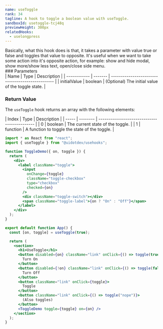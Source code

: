 ```yaml
---
name: useToggle
rank: 34
tagline: A hook to toggle a boolean value with useToggle.
sandboxId: usetoggle-tcj48q
previewHeight: 300px
relatedHooks:
  - uselongpress
---
```



<HookDescription name={frontmatter.name}>
  Basically, what this hook does is that, it takes a parameter with value true
  or false and toggles that value to opposite. It's useful when we want to take
  some action into it's opposite action, for example: show and hide modal, show
  more/show less text, open/close side menu.
</HookDescription>

<div class="reference">
  ### Parameters

  <div class="table-container">
  | Name         | Type    | Description                                       |
  | ------------ | ------- | ------------------------------------------------- |
  | initialValue | boolean | (Optional) The initial value of the toggle state. |
  </div>

  ### Return Value

  The `useToggle` hook returns an array with the following elements:

  <div class="table-container">
  | Index | Type     | Description                                   |
  | ----- | -------- | --------------------------------------------- |
  | 0     | boolean  | The current state of the toggle.              |
  | 1     | function | A function to toggle the state of the toggle. |
  </div>
</div>

<CodePreview
  sandboxId={frontmatter.sandboxId}
  previewHeight={frontmatter.previewHeight}
/>

<StaticCodeContainer>

```jsx
import * as React from "react";
import { useToggle } from "@uidotdev/usehooks";

function ToggleDemo({ on, toggle }) {
  return (
    <div>
      <label className="toggle">
        <input
          onChange={toggle}
          className="toggle-checkbox"
          type="checkbox"
          checked={on}
        />
        <div className="toggle-switch"></div>
        <span className="toggle-label">{on ? "On" : "Off"}</span>
      </label>
    </div>
  );
}

export default function App() {
  const [on, toggle] = useToggle(true);

  return (
    <section>
      <h1>UseToggle</h1>
      <button disabled={on} className="link" onClick={() => toggle(true)}>
        Turn On
      </button>
      <button disabled={!on} className="link" onClick={() => toggle(false)}>
        Turn Off
      </button>
      <button className="link" onClick={toggle}>
        Toggle
      </button>
      <button className="link" onClick={() => toggle("nope")}>
        (Also toggles)
      </button>
      <ToggleDemo toggle={toggle} on={on} />
    </section>
  );
}
```

</StaticCodeContainer>
